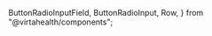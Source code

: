  ButtonRadioInputField,
  ButtonRadioInput,
  Row,
} from "@virtahealth/components";

<Meta title="Components / ButtonRadioInput" />

<Preview>
  <Story name="example" decorators={[withKnobs]}>
    <View style={{ display: "flex", flexDirection: "column" }}>
      <Row>
        <Formik initialValues={{ testfield: "one" }}>
          <ButtonRadioInputField
            name="testfield"
            options={[
              {
                labelMessage: {
                  id: "components.radio.labelone",
                  description: "The label for the value",
                  defaultMessage: "One",
                },
                value: "one",
              },
              {
                labelMessage: {
                  id: "components.radio.labeltwo",
                  description: "The label for the value",
                  defaultMessage: "Two",
                },
                value: "two",
              },
              {
                labelMessage: {
                  id: "components.radio.labelthree",
                  description: "The label for the value",
                  defaultMessage: "Three",
                },
                value: "three",
              },
            ]}
            labelMessage={{
              id: "components.buttonradio.fieldlabel",
              description: "The label for the radio button",
              defaultMessage: "radio button",
            }}
          />
        </Formik>
      </Row>
      <Row>
        <ButtonRadioInput
          id="test-id"
          options={[
            {
              labelMessage: {
                id: "components.radio.labelone",
                description: "The label for the value",
                defaultMessage: "One",
              },
              value: "one",
            },
            {
              labelMessage: {
                id: "components.radio.labeltwo",
                description: "The label for the value",
                defaultMessage: "Two",
              },
              value: "two",
            },
            {
              labelMessage: {
                id: "components.radio.labelthree",
                description: "The label for the value",
                defaultMessage: "Three",
              },
              value: "three",
            },
          ]}
          labelMessage={{
            id: "components.buttonradio.label",
            description: "The label for the radio button",
            defaultMessage: "radio button",
          }}
          isChecked={boolean("radioValue", false)}
          onPress={action("pressed")}
        />
      </Row>
    </View>
  </Story>
</Preview>
